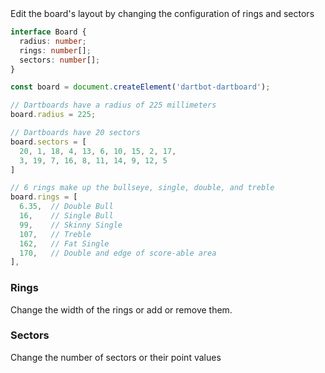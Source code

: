 
<Meta title="Board" name="Board" />

<Title>Configure the Board</Title>
<Subtitle>Edit the board's layout by changing the configuration of rings and sectors</Subtitle>

```typescript
interface Board {
  radius: number;
  rings: number[];
  sectors: number[];
}
```

```javascript
const board = document.createElement('dartbot-dartboard');

// Dartboards have a radius of 225 millimeters
board.radius = 225;

// Dartboards have 20 sectors
board.sectors = [
  20, 1, 18, 4, 13, 6, 10, 15, 2, 17,
  3, 19, 7, 16, 8, 11, 14, 9, 12, 5
]

// 6 rings make up the bullseye, single, double, and treble
board.rings = [
  6.35,  // Double Bull
  16,    // Single Bull
  99,    // Skinny Single
  107,   // Treble
  162,   // Fat Single
  170,   // Double and edge of score-able area
],
```

### Rings
Change the width of the rings or add or remove them.
<Canvas of={BoardStories.Rings} />

### Sectors
Change the number of sectors or their point values
<Canvas of={BoardStories.Sectors} />
